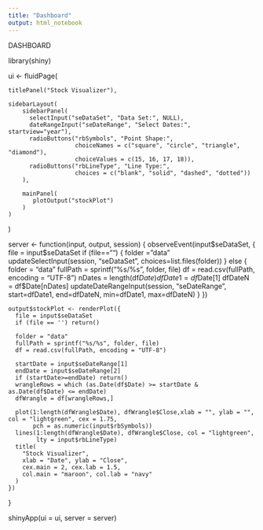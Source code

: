 ```yaml
---
title: "Dashboard"
output: html_notebook
---
```


DASHBOARD

library(shiny)

ui <- fluidPage(

    titlePanel("Stock Visualizer"),

    sidebarLayout(
        sidebarPanel(
          selectInput("seDataSet", "Data Set:", NULL),
          dateRangeInput("seDateRange", "Select Dates:", startview="year"),
          radioButtons("rbSymbols", "Point Shape:", 
                       choiceNames = c("square", "circle", "triangle", "diamond"),
                       choiceValues = c(15, 16, 17, 18)),
          radioButtons("rbLineType", "Line Type:", 
                       choices = c("blank", "solid", "dashed", "dotted"))
        ),

        mainPanel(
           plotOutput("stockPlot")
        )
    )
)

server <- function(input, output, session) {
  observeEvent(input$seDataSet, {
    file = input$seDataSet
    if (file=="") {
      folder = "data"
      updateSelectInput(session, "seDataSet", choices=list.files(folder))
    } else {
      folder = "data"
      fullPath = sprintf("%s/%s", folder, file)
      df = read.csv(fullPath, encoding = "UTF-8")
      nDates = length(df$Date)
      dfDate1 = df$Date[1]
      dfDateN = df$Date[nDates]
      updateDateRangeInput(session, "seDateRange", start=dfDate1, end=dfDateN, min=dfDate1, max=dfDateN)
    }
  })

    output$stockPlot <- renderPlot({
      file = input$seDataSet
      if (file == '') return()
      
      folder = "data"
      fullPath = sprintf("%s/%s", folder, file)
      df = read.csv(fullPath, encoding = "UTF-8")
      
      startDate = input$seDateRange[1]
      endDate = input$seDateRange[2]
      if (startDate>=endDate) return()
      wrangleRows = which (as.Date(df$Date) >= startDate & as.Date(df$Date) <= endDate)
      dfWrangle = df[wrangleRows,]
      
      plot(1:length(dfWrangle$Date), dfWrangle$Close,xlab = "", ylab = "", col = "lightgreen", cex = 1.75,
           pch = as.numeric(input$rbSymbols))
      lines(1:length(dfWrangle$Date), dfWrangle$Close, col = "lightgreen",
            lty = input$rbLineType)
      title(
        "Stock Visualizer", 
        xlab = "Date", ylab = "Close", 
        cex.main = 2, cex.lab = 1.5,
        col.main = "maroon", col.lab = "navy"
      )
    })
}

shinyApp(ui = ui, server = server)
